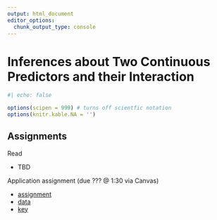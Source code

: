 ```yaml
--- 
output: html_document 
editor_options:  
  chunk_output_type: console
--- 
```

 

# Inferences about Two Continuous Predictors and their Interaction {.unnumbered}

```r
#| echo: false

options(scipen = 999) # turns off scientfic notation
options(knitr.kable.NA = '')
```

## Assignments

Read

- TBD 

Application assignment (due ??? @ 1:30 via Canvas)

- [assignment]()
- [data]()
- [key]()

